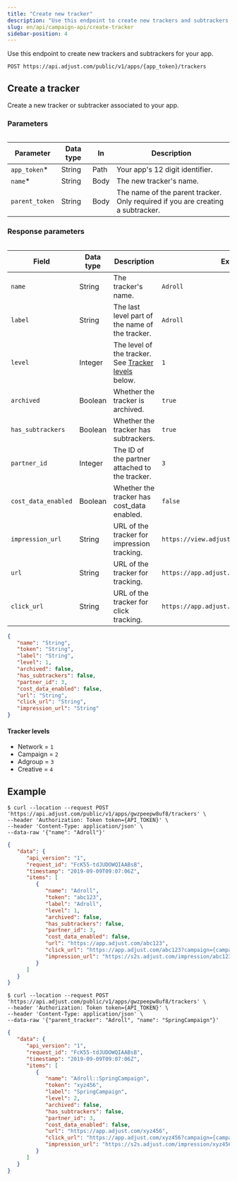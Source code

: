 ```yaml
---
title: "Create new tracker"
description: "Use this endpoint to create new trackers and subtrackers for your app."
slug: en/api/campaign-api/create-tracker
sidebar-position: 4
---
```


Use this endpoint to create new trackers and subtrackers for your app.

```http title="Endpoint" "{app_token}/trackers"
POST https://api.adjust.com/public/v1/apps/{app_token}/trackers
```

## Create a tracker

Create a new tracker or subtracker associated to your app.

### Parameters

<Table>

| Parameter      | Data type | In   | Description                                                                     |
| -------------- | --------- | ---- | ------------------------------------------------------------------------------- |
| `app_token`\*  | String    | Path | Your app's 12 digit identifier.                                                 |
| `name`\*       | String    | Body | The new tracker's name.                                                         |
| `parent_token` | String    | Body | The name of the parent tracker. Only required if you are creating a subtracker. |

</Table>

### Response parameters

<Table search>

| Field               | Data type | Description                                                            | Example                                     |
| ------------------- | --------- | ---------------------------------------------------------------------- | ------------------------------------------- |
| `name`              | String    | The tracker's name.                                                    | `Adroll`                                    |
| `label`             | String    | The last level part of the name of the tracker.                        | `Adroll`                                    |
| `level`             | Integer   | The level of the tracker. See [Tracker levels](#tracker-levels) below. | `1`                                         |
| `archived`          | Boolean   | Whether the tracker is archived.                                       | `true`                                      |
| `has_subtrackers`   | Boolean   | Whether the tracker has subtrackers.                                   | `true`                                      |
| `partner_id`        | Integer   | The ID of the partner attached to the tracker.                         | `3`                                         |
| `cost_data_enabled` | Boolean   | Whether the tracker has cost_data enabled.                             | `false`                                     |
| `impression_url`    | String    | URL of the tracker for impression tracking.                            | `https://view.adjust.com/impression/abc123` |
| `url`               | String    | URL of the tracker for tracking.                                       | `https://app.adjust.com/abc123`             |
| `click_url`         | String    | URL of the tracker for click tracking.                                 | `https://app.adjust.com/abc123`             |

</Table>

```json title="Response format"
{
   "name": "String",
   "token": "String",
   "label": "String",
   "level": 1,
   "archived": false,
   "has_subtrackers": false,
   "partner_id": 3,
   "cost_data_enabled": false,
   "url": "String",
   "click_url": "String",
   "impression_url": "String"
}
```

#### Tracker levels

-  Network = `1`
-  Campaign = `2`
-  Adgroup = `3`
-  Creative = `4`

## Example

<Tabs>
<Tab title="Tracker" sync="tracker">

```console title="cURL"
$ curl --location --request POST 'https://api.adjust.com/public/v1/apps/gwzpeepw8uf8/trackers' \
--header 'Authorization: Token token={API_TOKEN}' \
--header 'Content-Type: application/json' \
--data-raw '{"name": "Adroll"}'
```

```json title="Success response"
{
   "data": {
      "api_version": "1",
      "request_id": "FcK55-tdJUDOWQIAABsB",
      "timestamp": "2019-09-09T09:07:06Z",
      "items": [
         {
            "name": "Adroll",
            "token": "abc123",
            "label": "Adroll",
            "level": 1,
            "archived": false,
            "has_subtrackers": false,
            "partner_id": 3,
            "cost_data_enabled": false,
            "url": "https://app.adjust.com/abc123",
            "click_url": "https://app.adjust.com/abc123?campaign={campaign_name}&idfa={idfa}&deeplink=http%3A%2F%2Fa.b%2Fc%3Fd%3D1%26e%3D%%MACROS%%",
            "impression_url": "https://s2s.adjust.com/impression/abc123?campaign={campaign_name}&idfa={idfa}&s2s=1"
         }
      ]
   }
}
```

</Tab>

<Tab title="Subtracker" sync="subtracker">

```console title="cURL" '"parent_tracker"'
$ curl --location --request POST 'https://api.adjust.com/public/v1/apps/gwzpeepw8uf8/trackers' \
--header 'Authorization: Token token={API_TOKEN}' \
--header 'Content-Type: application/json' \
--data-raw '{"parent_tracker": "Adroll", "name": "SpringCampaign"}'
```

```json title="Success response"
{
   "data": {
      "api_version": "1",
      "request_id": "FcK55-tdJUDOWQIAABsB",
      "timestamp": "2019-09-09T09:07:06Z",
      "items": [
         {
            "name": "Adroll::SpringCampaign",
            "token": "xyz456",
            "label": "SpringCampaign",
            "level": 2,
            "archived": false,
            "has_subtrackers": false,
            "partner_id": 3,
            "cost_data_enabled": false,
            "url": "https://app.adjust.com/xyz456",
            "click_url": "https://app.adjust.com/xyz456?campaign={campaign_name}&idfa={idfa}&deeplink=http%3A%2F%2Fa.b%2Fc%3Fd%3D1%26e%3D%%MACROS%%",
            "impression_url": "https://s2s.adjust.com/impression/xyz456?campaign={campaign_name}&idfa={idfa}&s2s=1"
         }
      ]
   }
}
```

</Tab>
</Tabs>

